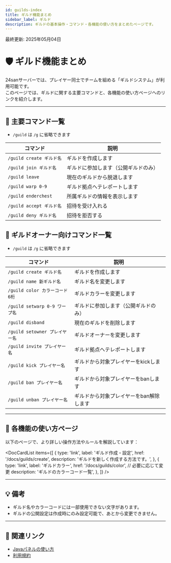 ```yaml
---
id: guilds-index
title: ギルド機能まとめ
sidebar_label: ギルド
description: ギルドの基本操作・コマンド・各機能の使い方をまとめたページです。
---
```


最終更新: 2025年05月04日

# 🛡️ ギルド機能まとめ

24sanサーバーでは、プレイヤー同士でチームを組める「ギルドシステム」が利用可能です。  
このページでは、ギルドに関する主要コマンドと、各機能の使い方ページへのリンクを紹介します。

---

## 📘 主要コマンド一覧

- `/guild` は `/g` に省略できます

| コマンド | 説明 |
|---------|------|
| `/guild create ギルド名` | ギルドを作成します |
| `/guild join ギルド名` | ギルドに参加します（公開ギルドのみ） |
| `/guild leave` | 現在のギルドから脱退します |
| `/guild warp 0-9` | ギルド拠点へテレポートします |
| `/guild enderchest` | 所属ギルドの情報を表示します |
| `/guild accept ギルド名` | 招待を受け入れる |
| `/guild deny ギルド名` | 招待を拒否する |

## 📘 ギルドオーナー向けコマンド一覧

- `/guild` は `/g` に省略できます

| コマンド | 説明 |
|---------|------|
| `/guild create ギルド名` | ギルドを作成します |
| `/guild name 新ギルド名` | ギルド名を変更します |
| `/guild color カラーコード6桁` | ギルドカラーを変更します |
| `/guild setwarp 0-9 ワープ名` | ギルドに参加します（公開ギルドのみ） |
| `/guild disband` | 現在のギルドを削除します |
| `/guild setowner プレイヤー名` | ギルドオーナーを変更します |
| `/guild invite プレイヤー名` | ギルド拠点へテレポートします |
| `/guild kick プレイヤー名` | ギルドから対象プレイヤーをkickします |
| `/guild ban プレイヤー名` | ギルドから対象プレイヤーをbanします |
| `/guild unban プレイヤー名` | ギルドから対象プレイヤーをban解除します |



---

## 📂 各機能の使い方ページ

以下のページで、より詳しい操作方法やルールを解説しています：

<DocCardList items={[
  {
    type: 'link',
    label: 'ギルド作成・設定',
    href: '/docs/guilds/create',
    description: 'ギルドを新しく作成する方法です。',
  },
  {
    type: 'link',
    label: 'ギルドカラー',
    href: '/docs/guilds/color', // 必要に応じて変更
    description: 'ギルドのカラーコード一覧',
  },
]} />

---

## 💡 備考

- ギルド名やカラーコードには一部使用できない文字があります。
- ギルドの公開設定は作成時にのみ設定可能で、あとから変更できません。

---

## 🔗 関連リンク

- [Javaパネルの使い方](/panel/java-panels)
- [利用規約](/docs/rules/terms_of_use)

